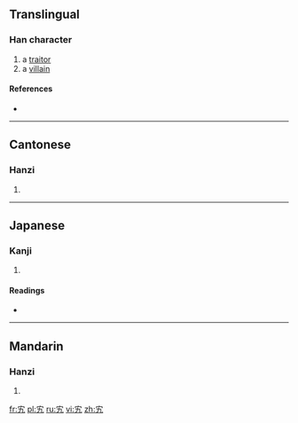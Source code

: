==Translingual==

===Han character===
{{Han char|rn=40|rad=宀|as=02|sn=5|four=3041<sub>7</sub>|canj=十大弓 (JKN)}}

# a [[traitor]]
# a [[villain]]

====References====
* {{Han ref|kx=0281.150|dkj=07058|dj=0551.150|hdz=20910.040|uh=5B84|ud=23428|bh=C973|bd=51571}}

----

==Cantonese==

===Hanzi===
{{yue-hanzi|jyut=|y=gwai2}}

# {{defn|lang=yue|sort=宀02}}

----

==Japanese==

===Kanji===
{{ja-kanji|grade=|rs=宀02}}

# {{defn|lang=ja|sort=宀02}}

====Readings====
* {{ja-readings|on=[[き]] (ki)|kun=[[みだれ]] (midare), [[みこしま]] (mikoshima)}}

----

==Mandarin==

===Hanzi===
{{cmn-hanzi|pin=[[guǐ]] ([[gui3]]), [[shòu]] ([[shou4]])|wg=kuei<sup>3</sup>, shou<sup>4</sup>}}

# {{defn|lang=cmn|sort=宀02}}

[[fr:宄]]
[[pl:宄]]
[[ru:宄]]
[[vi:宄]]
[[zh:宄]]